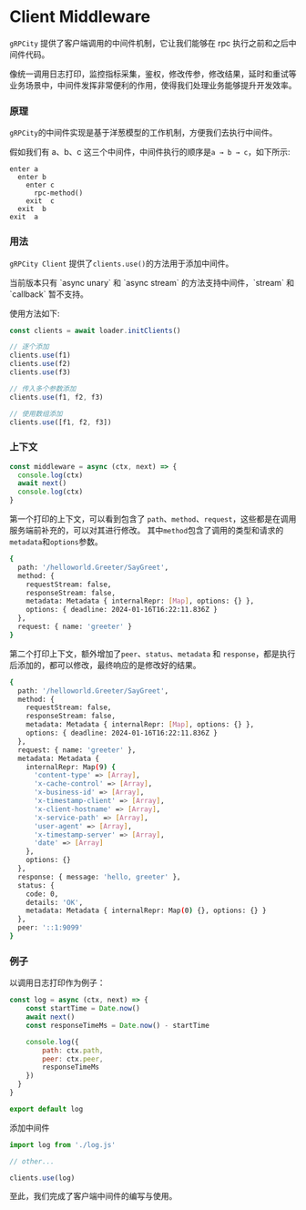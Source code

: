 
# Client Middleware

`gRPCity` 提供了客户端调用的中间件机制，它让我们能够在 rpc 执行之前和之后中间件代码。

像统一调用日志打印，监控指标采集，鉴权，修改传参，修改结果，延时和重试等业务场景中，中间件发挥非常便利的作用，使得我们处理业务能够提升开发效率。

### 原理

`gRPCity`的中间件实现是基于洋葱模型的工作机制，方便我们去执行中间件。

假如我们有 a、b、c 这三个中间件，中间件执行的顺序是`a → b → c`，如下所示:

```
enter a
  enter b
    enter c
      rpc-method()
    exit  c
  exit  b
exit  a
```

### 用法

`gRPCity Client` 提供了`clients.use()`的方法用于添加中间件。

<Callout type="warning">
当前版本只有 `async unary` 和 `async stream` 的方法支持中间件，`stream` 和 `callback` 暂不支持。
</Callout>

使用方法如下:

```js
const clients = await loader.initClients()

// 逐个添加
clients.use(f1)
clients.use(f2)
clients.use(f3)

// 传入多个参数添加
clients.use(f1, f2, f3)

// 使用数组添加
clients.use([f1, f2, f3])
```

### 上下文

```js
const middleware = async (ctx, next) => {
  console.log(ctx)
  await next()
  console.log(ctx)
}
```

第一个打印的上下文，可以看到包含了 `path`、`method`、`request`，这些都是在调用服务端前补充的，可以对其进行修改。
其中`method`包含了调用的类型和请求的`metadata`和`options`参数。

```bash filename="Terminal"
{
  path: '/helloworld.Greeter/SayGreet',
  method: {
    requestStream: false,
    responseStream: false,
    metadata: Metadata { internalRepr: [Map], options: {} },
    options: { deadline: 2024-01-16T16:22:11.836Z }
  },
  request: { name: 'greeter' }
}
```

第二个打印上下文，额外增加了`peer`、`status`、`metadata` 和 `response`，都是执行后添加的，都可以修改，最终响应的是修改好的结果。

```bash filename="Terminal"
{
  path: '/helloworld.Greeter/SayGreet',
  method: {
    requestStream: false,
    responseStream: false,
    metadata: Metadata { internalRepr: [Map], options: {} },
    options: { deadline: 2024-01-16T16:22:11.836Z }
  },
  request: { name: 'greeter' },
  metadata: Metadata {
    internalRepr: Map(9) {
      'content-type' => [Array],
      'x-cache-control' => [Array],
      'x-business-id' => [Array],
      'x-timestamp-client' => [Array],
      'x-client-hostname' => [Array],
      'x-service-path' => [Array],
      'user-agent' => [Array],
      'x-timestamp-server' => [Array],
      'date' => [Array]
    },
    options: {}
  },
  response: { message: 'hello, greeter' },
  status: {
    code: 0,
    details: 'OK',
    metadata: Metadata { internalRepr: Map(0) {}, options: {} }
  },
  peer: '::1:9099'
}
```

### 例子

以调用日志打印作为例子：

```js filename="log.js"
const log = async (ctx, next) => {
    const startTime = Date.now()
    await next()
    const responseTimeMs = Date.now() - startTime

    console.log({
        path: ctx.path,
        peer: ctx.peer,
        responseTimeMs
    })
  }
}

export default log
```

添加中间件

```js filename="client.js"
import log from './log.js'

// other...

clients.use(log)
```

至此，我们完成了客户端中间件的编写与使用。
